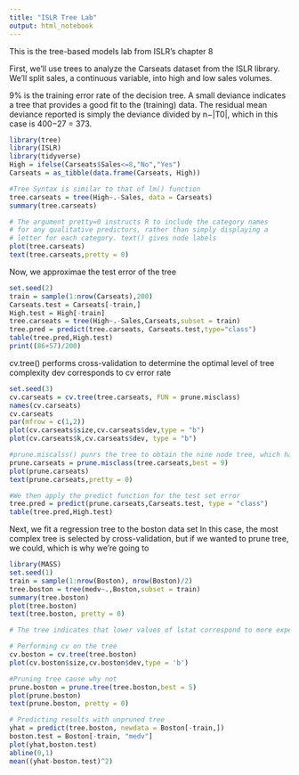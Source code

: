 ```yaml
---
title: "ISLR Tree Lab"
output: html_notebook
---
```


This is the tree-based models lab from ISLR's chapter 8

First, we'll use trees to analyze the Carseats dataset from the ISLR library. We'll split sales, a continuous variable, into high and low sales volumes.

9% is the training error rate of the decision tree.  A small deviance indicates a tree that provides
a good fit to the (training) data. The residual mean deviance reported is
simply the deviance divided by n−|T0|, which in this case is 400−27 = 373.
```r
library(tree)
library(ISLR)
library(tidyverse)
High = ifelse(Carseats$Sales<=8,"No","Yes")
Carseats = as_tibble(data.frame(Carseats, High))

#Tree Syntax is similar to that of lm() function
tree.carseats = tree(High~.-Sales, data = Carseats)
summary(tree.carseats)

# The argument pretty=0 instructs R to include the category names 
# for any qualitative predictors, rather than simply displaying a
# letter for each category. text() gives node labels
plot(tree.carseats)
text(tree.carseats,pretty = 0)
```


Now, we approximae the test error of the tree
```r
set.seed(2)
train = sample(1:nrow(Carseats),200)
Carseats.test = Carseats[-train,]
High.test = High[-train]
tree.carseats = tree(High~.-Sales,Carseats,subset = train)
tree.pred = predict(tree.carseats, Carseats.test,type="class")
table(tree.pred,High.test)
print((86+57)/200)

```

cv.tree() performs cross-validation to determine the optimal level of tree complexity 
dev corresponds to cv error rate 
```r
set.seed(3)
cv.carseats = cv.tree(tree.carseats, FUN = prune.misclass)
names(cv.carseats)
cv.carseats
par(mfrow = c(1,2))
plot(cv.carseats$size,cv.carseats$dev,type = "b")
plot(cv.carseats$k,cv.carseats$dev, type = "b")

#prune.miscalss() punrs the tree to obtain the nine node tree, which has the lowest CV error
prune.carseats = prune.misclass(tree.carseats,best = 9)
plot(prune.carseats)
text(prune.carseats,pretty = 0)

#We then apply the predict function for the test set error
tree.pred = predict(prune.carseats,Carseats.test, type = "class")
table(tree.pred,High.test)
```

Next, we fit a regression tree to the boston data set
In this case, the most complex tree is selected by cross-validation, but if we wanted to prune tree, we could, which is why we're going to
```r
library(MASS)
set.seed(1)
train = sample(1:nrow(Boston), nrow(Boston)/2)
tree.boston = tree(medv~.,Boston,subset = train)
summary(tree.boston)
plot(tree.boston)
text(tree.boston, pretty = 0)

# The tree indicates that lower values of lstat correspond to more expensive houses. The tree predicts a median house price of $46, 400 for larger homes in suburbs in which residents have high socioeconomic status

# Performing cv on the tree
cv.boston = cv.tree(tree.boston)
plot(cv.boston$size,cv.boston$dev,type = 'b')

#Pruning tree cause why not
prune.boston = prune.tree(tree.boston,best = 5)
plot(prune.boston)
text(prune.boston, pretty = 0)

# Predicting results with unpruned tree
yhat = predict(tree.boston, newdata = Boston[-train,])
boston.test = Boston[-train, "medv"]
plot(yhat,boston.test)
abline(0,1)
mean((yhat-boston.test)^2)
```

